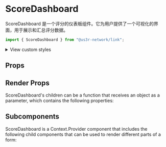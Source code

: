 

<Meta of={ScoreDashboardStories} />

# ScoreDashboard

ScoreDashboard 是一个评分的仪表板组件。它为用户提供了一个可视化的界面，用于展示和汇总评分数据。

```jsx
import { ScoreDashboard } from "@us3r-network/link";
```

<Canvas />

<p>
  <details>
    <summary>View custom styles</summary>
    <Source code={StyleCode} />
  </details>
</p>

## Props

<Controls />

## Render Props

ScoreDashboard's children can be a function that receives an object as a parameter, which contains the following properties:

<ArgTypes of={RenderProps} />

## Subcomponents

ScoreDashboard is a Context.Provider component that includes the following child components that can be used to render different parts of a form:

<ArgTypes of={Subcomponents} />
